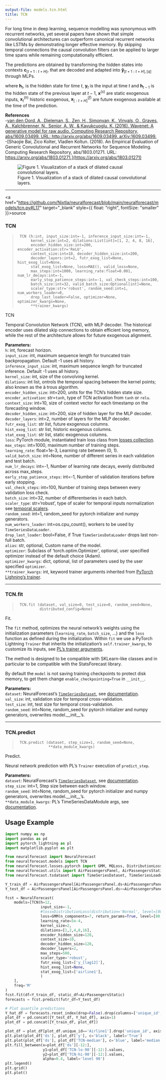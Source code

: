 ```yaml
---
output-file: models.tcn.html
title: TCN
---
```



For long time in deep learning, sequence modelling was synonymous with
recurrent networks, yet several papers have shown that simple
convolutional architectures can outperform canonical recurrent networks
like LSTMs by demonstrating longer effective memory. By skipping
temporal connections the causal convolution filters can be applied to
larger time spans while remaining computationally efficient.

The predictions are obtained by transforming the hidden states into
contexts $\mathbf{c}_{[t+1:t+H]}$, that are decoded and adapted into
$\mathbf{\hat{y}}_{[t+1:t+H],[q]}$ through MLPs.

where $\mathbf{h}_{t}$, is the hidden state for time $t$,
$\mathbf{y}_{t}$ is the input at time $t$ and $\mathbf{h}_{t-1}$ is the
hidden state of the previous layer at $t-1$, $\mathbf{x}^{(s)}$ are
static exogenous inputs, $\mathbf{x}^{(h)}_{t}$ historic exogenous,
$\mathbf{x}^{(f)}_{[:t+H]}$ are future exogenous available at the time
of the prediction.

**References**<br/> -[van den Oord, A., Dieleman, S., Zen, H., Simonyan,
K., Vinyals, O., Graves, A., Kalchbrenner, N., Senior, A. W., &
Kavukcuoglu, K. (2016). Wavenet: A generative model for raw audio.
Computing Research Repository, abs/1609.03499. URL:
http://arxiv.org/abs/1609.03499.
arXiv:1609.03499.](https://arxiv.org/abs/1609.03499)<br/> -[Shaojie Bai,
Zico Kolter, Vladlen Koltun. (2018). An Empirical Evaluation of Generic
Convolutional and Recurrent Networks for Sequence Modeling. Computing
Research Repository, abs/1803.01271. URL:
https://arxiv.org/abs/1803.01271.](https://arxiv.org/abs/1803.01271)<br/>

<figure>
<img src="imgs_models/tcn.png"
alt="Figure 1. Visualization of a stack of dilated causal convolutional layers." />
<figcaption aria-hidden="true">Figure 1. Visualization of a stack of
dilated causal convolutional layers.</figcaption>
</figure>

------------------------------------------------------------------------

<a
href="https://github.com/Nixtla/neuralforecast/blob/main/neuralforecast/models/tcn.py#L17"
target="_blank" style={{ float: "right", fontSize: "smaller" }}>source</a>

### TCN

> ``` text
>  TCN (h:int, input_size:int=-1, inference_input_size:int=-1,
>       kernel_size:int=2, dilations:List[int]=[1, 2, 4, 8, 16],
>       encoder_hidden_size:int=200, encoder_activation:str='ReLU',
>       context_size:int=10, decoder_hidden_size:int=200,
>       decoder_layers:int=2, futr_exog_list=None, hist_exog_list=None,
>       stat_exog_list=None, loss=MAE(), valid_loss=None,
>       max_steps:int=1000, learning_rate:float=0.001, num_lr_decays:int=-1,
>       early_stop_patience_steps:int=-1, val_check_steps:int=100,
>       batch_size:int=32, valid_batch_size:Optional[int]=None,
>       scaler_type:str='robust', random_seed:int=1, num_workers_loader=0,
>       drop_last_loader=False, optimizer=None, optimizer_kwargs=None,
>       **trainer_kwargs)
> ```

TCN

Temporal Convolution Network (TCN), with MLP decoder. The historical
encoder uses dilated skip connections to obtain efficient long memory,
while the rest of the architecture allows for future exogenous
alignment.

**Parameters:**<br/> `h`: int, forecast horizon.<br/> `input_size`: int,
maximum sequence length for truncated train backpropagation. Default -1
uses all history.<br/> `inference_input_size`: int, maximum sequence
length for truncated inference. Default -1 uses all history.<br/>
`kernel_size`: int, size of the convolving kernel.<br/> `dilations`: int
list, ontrols the temporal spacing between the kernel points; also known
as the à trous algorithm.<br/> `encoder_hidden_size`: int=200, units for
the TCN’s hidden state size.<br/> `encoder_activation`: str=`tanh`, type
of TCN activation from `tanh` or `relu`.<br/> `context_size`: int=10,
size of context vector for each timestamp on the forecasting window.<br/>
`decoder_hidden_size`: int=200, size of hidden layer for the MLP
decoder.<br/> `decoder_layers`: int=2, number of layers for the MLP
decoder.<br/> `futr_exog_list`: str list, future exogenous columns.<br/>
`hist_exog_list`: str list, historic exogenous columns.<br/>
`stat_exog_list`: str list, static exogenous columns.<br/> `loss`:
PyTorch module, instantiated train loss class from [losses
collection](https://nixtla.github.io/neuralforecast/losses.pytorch.html).<br/>
`max_steps`: int=1000, maximum number of training steps.<br/>
`learning_rate`: float=1e-3, Learning rate between (0, 1).<br/>
`valid_batch_size`: int=None, number of different series in each
validation and test batch.<br/> `num_lr_decays`: int=-1, Number of
learning rate decays, evenly distributed across max_steps.<br/>
`early_stop_patience_steps`: int=-1, Number of validation iterations
before early stopping.<br/> `val_check_steps`: int=100, Number of
training steps between every validation loss check.<br/> `batch_size`:
int=32, number of differentseries in each batch.<br/> `scaler_type`:
str=‘robust’, type of scaler for temporal inputs normalization see
[temporal
scalers](https://nixtla.github.io/neuralforecast/common.scalers.html).<br/>
`random_seed`: int=1, random_seed for pytorch initializer and numpy
generators.<br/> `num_workers_loader`: int=os.cpu_count(), workers to be
used by `TimeSeriesDataLoader`.<br/> `drop_last_loader`: bool=False, if
True `TimeSeriesDataLoader` drops last non-full batch.<br/> `alias`: str,
optional, Custom name of the model.<br/> `optimizer`: Subclass of
‘torch.optim.Optimizer’, optional, user specified optimizer instead of
the default choice (Adam).<br/> `optimizer_kwargs`: dict, optional, list
of parameters used by the user specified `optimizer`.<br/>
`**trainer_kwargs`: int, keyword trainer arguments inherited from
[PyTorch Lighning’s
trainer](https://pytorch-lightning.readthedocs.io/en/stable/api/pytorch_lightning.trainer.trainer.trainer.html?highlight=trainer).<br/>

------------------------------------------------------------------------

### TCN.fit

> ``` text
>  TCN.fit (dataset, val_size=0, test_size=0, random_seed=None,
>           distributed_config=None)
> ```

Fit.

The `fit` method, optimizes the neural network’s weights using the
initialization parameters (`learning_rate`, `batch_size`, …) and the
`loss` function as defined during the initialization. Within `fit` we
use a PyTorch Lightning `Trainer` that inherits the initialization’s
`self.trainer_kwargs`, to customize its inputs, see [PL’s trainer
arguments](https://pytorch-lightning.readthedocs.io/en/stable/api/pytorch_lightning.trainer.trainer.trainer.html?highlight=trainer).

The method is designed to be compatible with SKLearn-like classes and in
particular to be compatible with the StatsForecast library.

By default the `model` is not saving training checkpoints to protect
disk memory, to get them change `enable_checkpointing=True` in
`__init__`.

**Parameters:**<br/> `dataset`: NeuralForecast’s
[`TimeSeriesDataset`](https://Nixtla.github.io/neuralforecast/tsdataset.html#timeseriesdataset),
see
[documentation](https://nixtla.github.io/neuralforecast/tsdataset.html).<br/>
`val_size`: int, validation size for temporal cross-validation.<br/>
`test_size`: int, test size for temporal cross-validation.<br/>
`random_seed`: int=None, random_seed for pytorch initializer and numpy
generators, overwrites model.\_\_init\_\_’s.<br/>

------------------------------------------------------------------------

### TCN.predict

> ``` text
>  TCN.predict (dataset, step_size=1, random_seed=None,
>               **data_module_kwargs)
> ```

Predict.

Neural network prediction with PL’s `Trainer` execution of
`predict_step`.

**Parameters:**<br/> `dataset`: NeuralForecast’s
[`TimeSeriesDataset`](https://Nixtla.github.io/neuralforecast/tsdataset.html#timeseriesdataset),
see
[documentation](https://nixtla.github.io/neuralforecast/tsdataset.html).<br/>
`step_size`: int=1, Step size between each window.<br/> `random_seed`:
int=None, random_seed for pytorch initializer and numpy generators,
overwrites model.\_\_init\_\_’s.<br/> `**data_module_kwargs`: PL’s
TimeSeriesDataModule args, see
[documentation](https://pytorch-lightning.readthedocs.io/en/1.6.1/extensions/datamodules.html#using-a-datamodule).

## Usage Example

```python
import numpy as np
import pandas as pd
import pytorch_lightning as pl
import matplotlib.pyplot as plt

from neuralforecast import NeuralForecast
from neuralforecast.models import TCN
from neuralforecast.losses.pytorch import GMM, MQLoss, DistributionLoss
from neuralforecast.utils import AirPassengersPanel, AirPassengersStatic
from neuralforecast.tsdataset import TimeSeriesDataset, TimeSeriesLoader

Y_train_df = AirPassengersPanel[AirPassengersPanel.ds<AirPassengersPanel['ds'].values[-12]] # 132 train
Y_test_df = AirPassengersPanel[AirPassengersPanel.ds>=AirPassengersPanel['ds'].values[-12]].reset_index(drop=True) # 12 test

fcst = NeuralForecast(
    models=[TCN(h=12,
                input_size=-1,
                #loss=DistributionLoss(distribution='Normal', level=[80, 90]),
                loss=GMM(n_components=7, return_params=True, level=[80,90]),
                learning_rate=5e-4,
                kernel_size=2,
                dilations=[1,2,4,8,16],
                encoder_hidden_size=128,
                context_size=10,
                decoder_hidden_size=128,
                decoder_layers=2,
                max_steps=500,
                scaler_type='robust',
                futr_exog_list=['y_[lag12]'],
                hist_exog_list=None,
                stat_exog_list=['airline1'],
                )
    ],
    freq='M'
)
fcst.fit(df=Y_train_df, static_df=AirPassengersStatic)
forecasts = fcst.predict(futr_df=Y_test_df)

# Plot quantile predictions
Y_hat_df = forecasts.reset_index(drop=False).drop(columns=['unique_id','ds'])
plot_df = pd.concat([Y_test_df, Y_hat_df], axis=1)
plot_df = pd.concat([Y_train_df, plot_df])

plot_df = plot_df[plot_df.unique_id=='Airline1'].drop('unique_id', axis=1)
plt.plot(plot_df['ds'], plot_df['y'], c='black', label='True')
plt.plot(plot_df['ds'], plot_df['TCN-median'], c='blue', label='median')
plt.fill_between(x=plot_df['ds'][-12:], 
                 y1=plot_df['TCN-lo-90'][-12:].values,
                 y2=plot_df['TCN-hi-90'][-12:].values,
                 alpha=0.4, label='level 90')
plt.legend()
plt.grid()
plt.plot()
```

